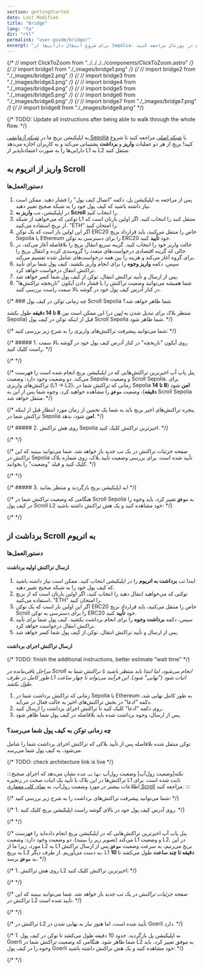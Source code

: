 ```yaml
---
section: gettingStarted
date: Last Modified
title: "Bridge"
lang: "fa"
dir: "rtl"
permalink: "user-guide/bridge/"
excerpt: "برای شروع انتقال دارایی‌ها از Sepolia، به اپلیکیشن بریج در پورتال مراجعه کنید."
---
```


{/* // import ClickToZoom from "../../../../components/ClickToZoom.astro" */}
{/* // import bridge1 from "./\_images/bridge1.png" */}
{/* // import bridge2 from "./\_images/bridge2.png" */}
{/* // import bridge3 from "./\_images/bridge3.png" */}
{/* // import bridge4 from "./\_images/bridge4.png" */}
{/* // import bridge5 from "./\_images/bridge5.png" */}
{/* // import bridge6 from "./\_images/bridge6.png" */}
{/* // import bridge7 from "./\_images/bridge7.png" */}
{/* // import bridge8 from "./\_images/bridge8.png" */}

{/* TODO: Update all instructions after being able to walk through the whole flow. */}


به اپلیکیشن بریج ما در [شبکه آزمایشی Sepolia](https://sepolia.scroll.io/bridge) یا [شبکه اصلی](https://scroll.io/bridge) مراجعه کنید تا شروع کنید! بریج از هر دو عملیات **واریز** و **برداشت** پشتیبانی می‌کند و به کاربران اجازه می‌دهد دارایی‌ها را به صورت اعتمادناپذیر از L1 به L2 منتقل کنند.

## واریز از اتریوم به Scroll

### دستورالعمل‌ها

1. پس از مراجعه به اپلیکیشن پل، دکمه "اتصال کیف پول" را فشار دهید. ممکن است نیاز داشته باشید که کیف پول خود را به شبکه صحیح تغییر دهید.
2. در اپلیکیشن، تب **واریز به Scroll** را انتخاب کنید.
3. توکنی که می‌خواهید از شبکه L1 منتقل کنید را انتخاب کنید. اگر اولین بارتان است که از بریج استفاده می‌کنید، "ETH" را امتحان کنید.
4. اگر این اولین بار است که یک توکن ERC20 خاص را منتقل می‌کنید، باید قرارداد بریج Sepolia یا Ethereum را برای دسترسی به توکن ERC20 خود **تأیید** کنید.
5. حالت واریز خود را انتخاب کنید. گزینه سریع انتقال بریج را بلافاصله آغاز می‌کند، در حالی که گزینه اقتصادی درخواست‌های متعدد را گروه‌بندی کرده و انتقال بریج را برای گروه آغاز می‌کند و هزینه را بین همه درخواست‌های شامل شده تقسیم می‌کند.
6. سپس، دکمه **واریز وجوه** را برای انجام واریز بکشید. کیف پول شما برای تأیید تراکنش انتقال درخواست خواهد کرد.
7. پس از ارسال و تأیید تراکنش انتقال، توکن از کیف پول شما کسر خواهد شد.
8. شما همیشه می‌توانید وضعیت تراکنش را با فشار دادن آیکون "تاریخچه تراکنش‌ها" در کنار آدرس کیف پول خود در گوشه بالا سمت راست بررسی کنید.

{/* ### چه زمانی توکن در کیف پول Scroll Sepolia شما ظاهر خواهد شد؟

این ممکن است بین **8 تا 14 دقیقه** طول بکشد (منتظر بلاک برای تبدیل شدن به [_امن_](https://www.alchemy.com/overviews/ethereum-commitment-levels#what-are-ethereum-commitment-levels) در Sepolia) قبل از اینکه توکن در کیف پول Scroll Sepolia شما ظاهر شود. */}

{/* شما می‌توانید پیشرفت تراکنش‌های واریزی را به شرح زیر بررسی کنید: */}

{/* ##### 1. روی آیکون "تاریخچه" در کنار آدرس کیف پول خود در گوشه بالا سمت راست کلیک کنید. */}

{/* <ClickToZoom src={bridge1} /> */}

{/* پنل پاپ آپ اخیرترین تراکنش‌هایی که در اپلیکیشن بریج انجام شده است را فهرست می‌کند. دو وضعیت وجود دارد: وضعیت Sepolia و وضعیت Scroll Sepolia. برای تراکنش‌های واریزی (L1 -> L2)، زمانی که تراکنش شما در Sepolia **امن** شود (**8 تا 14 دقیقه**)، وضعیت **`موفق`** را مشاهده خواهید کرد. وجوه شما پس از این به Scroll Sepolia منتقل خواهد شد. */}

{/* پنجره تراکنش‌های اخیر بریج باید به شما یک تخمین از زمان مورد انتظار قبل از اینکه تراکنش شما در Sepolia **امن** شود، بدهد. */}

{/* ##### 2. روی هش تراکنش Sepolia اخیرترین تراکنش کلیک کنید. */}

{/* <ClickToZoom src={bridge2} /> */}

{/* صفحه جزئیات تراکنش در یک تب جدید باز خواهد شد. شما می‌توانید ببینید که این تراکنش در Sepolia تأیید شده است. برای بررسی وضعیت تأیید بلاک، روی شماره بلاک کلیک کنید و فیلد "وضعیت" را بخوانید. */}

{/* <ClickToZoom src={bridge3} /> */}

{/* ##### 3. به اپلیکیشن بریج بازگردید و منتظر بمانید! */}

{/* هنگامی که وضعیت تراکنش شما در Scroll Sepolia به **`موفق`** تغییر کرد، باید وجوه را در کیف پول Scroll L2 خود مشاهده کنید و یک هش تراکنش داشته باشید: */}

{/* <ClickToZoom src={bridge4} /> */}

## برداشت از Scroll به اتریوم

### دستورالعمل‌ها

#### ارسال تراکنش اولیه برداشت

1. ابتدا تب **برداشت به اتریوم** را در اپلیکیشن انتخاب کنید. ممکن است نیاز داشته باشید که کیف پول خود را به شبکه صحیح تغییر دهید.
2. توکنی که می‌خواهید انتقال دهید را انتخاب کنید، اگر اولین بارتان است که از بریج استفاده می‌کنید، "ETH" را امتحان کنید.
3. اگر این اولین بار است که یک توکن ERC20 خاص را منتقل می‌کنید، باید قرارداد بریج Scroll را برای دسترسی به توکن ERC20 خود **تأیید** کنید.
4. سپس، دکمه **برداشت وجوه** را برای انجام برداشت بکشید. کیف پول شما برای تأیید تراکنش انتقال درخواست خواهد کرد.
5. پس از ارسال و تأیید تراکنش انتقال، توکن از کیف پول شما کسر خواهد شد.

#### ارسال تراکنش اجرای برداشت

{/* TODO: finish the additional instructions, better estimate "wait time" */}

_مراحل باقی‌مانده در Scroll انجام می‌شود، اما ابتدا باید منتظر باشید تا تراکنش شما به طور کامل در طرف L1 اثبات شود ("نهایی" شود). این فرآیند می‌تواند تا چهار ساعت طول بکشد._

1. زمانی که تراکنش برداشت شما در Sepolia یا Ethereum به طور کامل نهایی شد، دکمه "ادعا" در بخش تراکنش‌های اخیر به حالت فعال در می‌آید.
2. روی دکمه "ادعا" کلیک کنید تا تراکنش اجرای برداشت را ارسال کنید.
3. پس از ارسال، وجوه برداشت شده باید بلافاصله در کیف پول شما ظاهر شود.

### چه زمانی توکن به کیف پول شما می‌رسد؟

توکن منتقل شده بلافاصله پس از تأیید بلاکی که تراکنش اجرای برداشت شما را شامل می‌شود، به کیف پول شما می‌رسد.

{/* TODO: check architecture link is live */}

:::نکته[وضعیت رول‌آپ]
وضعیت رول‌آپ `نهایی شده` نشان می‌دهد که اجرای صحیح تراکنش‌ها در این بلاک با تأیید یک اثبات صحت در زنجیره L1 ثابت شده است. برای اطلاعات بیشتر در مورد وضعیت رول‌آپ، به [نمای کلی معماری Scroll](/technology) مراجعه کنید.
:::

{/* شما می‌توانید پیشرفت تراکنش‌های برداشت را به شرح زیر بررسی کنید: */}

{/* 1. روی آدرس کیف پول خود در بالای گوشه راست اپلیکیشن بریج کلیک کنید. */}

{/* <ClickToZoom src={bridge5} /> */}

{/* پنل پاپ آپ اخیرترین تراکنش‌هایی که در اپلیکیشن بریج انجام داده‌اید را فهرست می‌کند (تصویر زیر را ببینید). دو وضعیت وجود دارد: وضعیت L1 و وضعیت L2. در این مورد، زیرا ما از L2 به L1 بریج می‌زنیم، به سرعت وضعیت **`موفق`** پس از ارسال تراکنش به بریج L2 به دست می‌آوریم. از طرف دیگر، L1 **10 دقیقه تا چند ساعت** طول می‌کشد تا به **`موفق`** برسد. */}

{/* 1. روی هش تراکنش L2 اخیرترین تراکنش کلیک کنید: */}

{/* <ClickToZoom src={bridge6} /> */}

{/* صفحه _جزئیات تراکنش_ در یک تب جدید باز خواهد شد. شما می‌توانید ببینید که این تراکنش در L2 تأیید شده است. */}

{/* <ClickToZoom src={bridge7} /> */}

{/* تراکنش در L2 تأیید شده است، اما هنوز نیاز به نهایی شدن در Goerli دارد. */}

{/* 1. به اپلیکیشن [پل](https://scroll.io/bridge) بازگردید. حدود 10 دقیقه طول می‌کشد تا توکن در کیف پول Goerli شما ظاهر شود. هنگامی که وضعیت تراکنش شما در L2 به موفق تغییر کرد، باید وجوه را در کیف پول Goerli خود مشاهده کنید و یک هش تراکنش داشته باشید: */}

{/* <ClickToZoom src={bridge8} /> */}